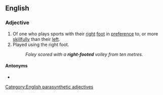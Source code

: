 ==English==

===Adjective===
{{en-adj|head=[[right]]-[[footed]]}}

# Of one who plays sports with their [[right]] [[foot]] in [[preference]] to, or more [[skillfully]] than their [[left]].
# Played using the right foot.
#: ''Foley scored with a '''right-footed''' volley from ten metres.''

====Antonyms====
* {{l|en|left-footed}}

[[Category:English parasynthetic adjectives]]